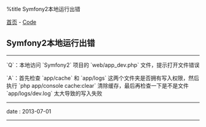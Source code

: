 %title Symfony2本地运行出错

[[../../index|首页]] - [[../index|Code]]
==Symfony2本地运行出错==
----
`Q`：本地访问 `Symfony2` 项目的 `web/app_dev.php` 文件，提示打开文件错误

`A`：首先检查 `app/cache` 和 `app/logs` 这两个文件夹是否拥有写入权限，然后执行 `php app/console cache:clear` 清除缓存，最后再检查一下是不是文件 `app/logs/dev.log` 太大导致的写入失败
----
<red>date</red> : 2013-07-01
----
